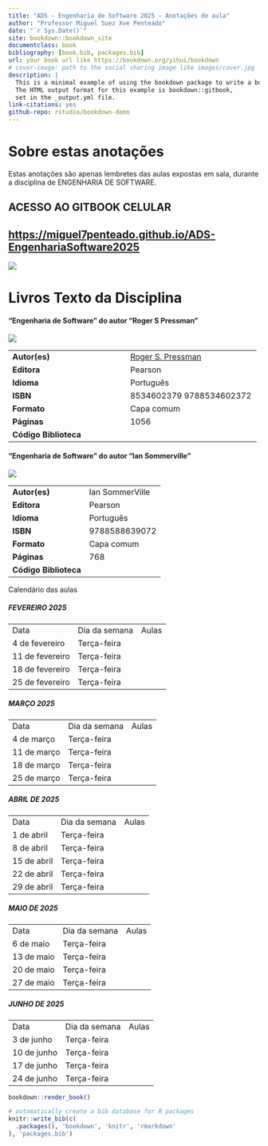 ---
title: "ADS - Engenharia de Software 2025 - Anotações de aula"
author: "Professor Miguel Suez Xve Penteado"
date: "`r Sys.Date()`"
site: bookdown::bookdown_site
documentclass: book
bibliography: [book.bib, packages.bib]
url: your book url like https://bookdown.org/yihui/bookdown
# cover-image: path to the social sharing image like images/cover.jpg
description: |
  This is a minimal example of using the bookdown package to write a book.
  The HTML output format for this example is bookdown::gitbook,
  set in the _output.yml file.
link-citations: yes
github-repo: rstudio/bookdown-demo
---

# Sobre estas anotações {.unnumbered}

Estas anotações são apenas lembretes das aulas expostas em sala, durante a disciplina de ENGENHARIA DE SOFTWARE.

## ACESSO AO GITBOOK CELULAR

## <https://miguel7penteado.github.io/ADS-EngenhariaSoftware2025>

![](images/clipboard-3692082511.png)

# Livros Texto da Disciplina

#### "Engenharia de Software" do autor "Roger S Pressman"

![](images/livros/engenharia_software_pressman.jpg)

|  |  |
|----------------------------------|--------------------------------------|
| **Autor(es)** | [Roger S. Pressman](https://www.indicalivros.com/autores?q=Roger%20S.%20Pressman) |
| **Editora** | Pearson |
| **Idioma** | Português |
| **ISBN** | 8534602379 9788534602372 |
| **Formato** | Capa comum |
| **Páginas** | 1056 |
| **Código Biblioteca** |  |

#### "Engenharia de Software" do autor "Ian Sommerville"

![](images/livros/engenharia_software_sommerville.jpg)

|                       |                 |
|-----------------------|-----------------|
| **Autor(es)**         | Ian SommerVille |
| **Editora**           | Pearson         |
| **Idioma**            | Português       |
| **ISBN**              | 9788588639072   |
| **Formato**           | Capa comum      |
| **Páginas**           | 768             |
| **Código Biblioteca** |                 |

Calendário das aulas

##### FEVEREIRO 2025

|                 |               |       |
|-----------------|---------------|-------|
| Data            | Dia da semana | Aulas |
| 4 de fevereiro  | Terça-feira   |       |
| 11 de fevereiro | Terça-feira   |       |
| 18 de fevereiro | Terça-feira   |       |
| 25 de fevereiro | Terça-feira   |       |

##### MARÇO 2025

|             |               |       |
|-------------|---------------|-------|
| Data        | Dia da semana | Aulas |
| 4 de março  | Terça-feira   |       |
| 11 de março | Terça-feira   |       |
| 18 de março | Terça-feira   |       |
| 25 de março | Terça-feira   |       |

##### ABRIL DE 2025

|             |               |       |
|-------------|---------------|-------|
| Data        | Dia da semana | Aulas |
| 1 de abril  | Terça-feira   |       |
| 8 de abril  | Terça-feira   |       |
| 15 de abril | Terça-feira   |       |
| 22 de abril | Terça-feira   |       |
| 29 de abril | Terça-feira   |       |

##### MAIO DE 2025

|            |               |       |
|------------|---------------|-------|
| Data       | Dia da semana | Aulas |
| 6 de maio  | Terça-feira   |       |
| 13 de maio | Terça-feira   |       |
| 20 de maio | Terça-feira   |       |
| 27 de maio | Terça-feira   |       |

##### JUNHO DE 2025

|             |               |       |
|-------------|---------------|-------|
| Data        | Dia da semana | Aulas |
| 3 de junho  | Terça-feira   |       |
| 10 de junho | Terça-feira   |       |
| 17 de junho | Terça-feira   |       |
| 24 de junho | Terça-feira   |       |

```{r, eval=FALSE}
bookdown::render_book()
```

```{r include=FALSE}
# automatically create a bib database for R packages
knitr::write_bib(c(
  .packages(), 'bookdown', 'knitr', 'rmarkdown'
), 'packages.bib')
```
